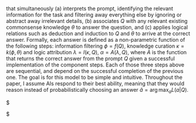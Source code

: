 that simultaneously (a) interprets the prompt, identifying the relevant information for the task and filtering away everything else by ignoring or abstract away irrelevant details, (b) associates $Q$ with any relevant existing commonsense knowledge $\theta$ to answer the question, and (c) applies logical relations such as deduction and induction to $Q$ and $\theta$ to arrive at the correct answer. Formally, each answer is defined as a non-parametric function of the following steps: information filtering $\phi = f(Q)$, knowledge curation $\kappa = k(\phi, \theta)$ and logic attribution $\lambda = l(\kappa, Q)$, $\alpha = A(\lambda, Q)$, where $A$ is the function that returns the correct answer from the prompt $Q$ given a successful implementation of the component steps. Each of those three steps above are sequential, and depend on the successful completion of the previous one. The goal is for this model to be simple and intuitive. Throughout the paper, I assume AIs respond to their best ability, meaning that they would reason instead of probabilistically choosing an answer $\tilde{a} = \arg \max_{a} L(a | Q)$.




$
\begin{algorithm}
  \caption{Algorithm for finding server indices using OFG}

  \begin{algorithmic}
    \Statex \Comment { \%comment: servers[] contains the index of servers whose         data rate are sorted in descending order\%}
    \State servers[]= index(of all servers) 
    \State serverIndex[]=servers[0..K]
    \State linearlyIndependentServerIndex[]=0
    \State $[Z] \leftarrow 0$
    \For  {$i=0$ to $serverIndex.length$} 
    \Statex\Comment{ \%comment: find the equation corresponding the serverIndex        from the mapping at the File Server\%} 
    \State        $eqn= equation(serverIndex[i])$ 
    \Statex\Comment{ \%comment: try insert equation into Z using OFG\%} 

    \EndFor end for 
    \While{ ( linearlyIndependentServerIndex.length!=K ) } 
    \Statex\Comment{\%comment: remove all the server index which were not inserted in Z\%}  
    \State temp[]=serverIndex[]-linearlyIndependentServerIndex 
    \If{  (linearlyIndependentServerIndex.length=K) }
    \State break
    \EndIf  
    \EndWhile  
  \end{algorithmic}
\end{algorithm}
$